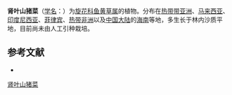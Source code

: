 {{Speciesbox
| name = 肾叶山猪菜
| status = 
| status_system = 
| image =
| genus = Merremia
| species = emarginata
| authority = (Burm. f.) Hall. f.
}}

'''肾叶山猪菜'''（[[学名|学名]]：{{lang|la|''Merremia emarginata''}}）为[[旋花科|旋花科]][[鱼黄草属|鱼黄草属]]的植物。分布在[[热带带亚洲|热带带亚洲]]、[[马来西亚|马来西亚]]、[[印度尼西亚|印度尼西亚]]、[[菲律宾|菲律宾]]、[[热带非洲|热带非洲]]以及[[中国大陆|中国大陆]]的[[海南|海南]]等地，多生长于林内沙质平地，目前尚未由人工引种栽培。

== 参考文献 ==
<div class="references-small">
* {{cite web| url =http://www.bioinfo.cn/db05/KmzwSpecies.php?action=view&id=5718| title =肾叶山猪菜| work =《中国高等植物数据库全库》| publisher =中国科学院微生物研究所| author =昆明植物研究所| accessdate =2009-02-25| deadurl =yes| archiveurl =https://web.archive.org/web/20160305075437/http://www.bioinfo.cn/db05/KmzwSpecies.php?action=view&id=5718| archivedate =2016-03-05}}
</div>
{{Taxonbar|from=Q15232012}}

[[Category:鱼黄草属|肾叶山猪菜]]


{{植物小作品}}